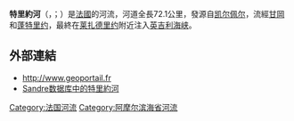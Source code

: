 {{noteTA
|G1=法国地名
|G2=单位
}}
{{Infobox river
| name                = 特里約河
| native_name         = Trieux
| image               = La Roche Jagu Trieux 3.JPG
| image_size          = 
| image_caption       = 流经{{link-fr|拉罗什雅居城堡|Château de la Roche-Jagu}}附近的特里約河
| map                 = Trieux cours d'eau.png
| map_caption         = 特里約河流域图
| source1_location    = [[凯尔佩尔|凯尔佩尔]]
| source1_coordinates = {{coord|48|23|09|N|3|09|26|W}}
| source1_elevation   = 260米
| mouth_location      = [[莱扎德里约|莱扎德里约]]
| mouth_coordinates   = {{coord|48|45|34|N|3|07|15|W}}
| mouth_elevation     = 0米
| progression         = 
| subdivision_type1   = [[世界政區索引|国家]]
| subdivision_name1   = {{FR}}
| length              = {{convert|72.1|km|mi|abbr=on}}
| discharge1_avg      = {{convert|5.37|m3/s|cuft/s|abbr=on}}
| basin_size          = {{convert|854|km2|mi2|abbr=on}}
}}
'''特里約河'''（{{lang-fr|Trieux}}，{{IPA-fr|tʁijø}}；{{lang-br|Trev}}）是[[法國|法國]]的河流，河道全長72.1公里，發源自[[凯尔佩尔|凯尔佩尔]]，流經[[甘岡|甘岡]]和[[蓬特里约|蓬特里约]]，最終在[[莱扎德里约|莱扎德里约]]附近注入[[英吉利海峡|英吉利海峡]]。

== 外部連結 ==
*http://www.geoportail.fr {{Wayback|url=http://www.geoportail.fr/ |date=20101215171356 }}
*[http://sandre.eaufrance.fr/app/chainage/courdo/htm/J1--017-.php?cg=J1--017- Sandre数据库中的特里約河]

{{Authority control}}
{{DEFAULTSORT:Trieux}}
[[Category:法国河流|Category:法国河流]]
[[Category:阿摩尔滨海省河流|Category:阿摩尔滨海省河流]]